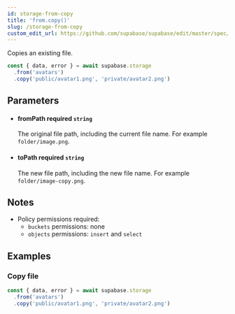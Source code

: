 ```yaml
---
id: storage-from-copy
title: 'from.copy()'
slug: /storage-from-copy
custom_edit_url: https://github.com/supabase/supabase/edit/master/spec/supabase_js_v2_legacy.yml
---
```



Copies an existing file.

```js
const { data, error } = await supabase.storage
  .from('avatars')
  .copy('public/avatar1.png', 'private/avatar2.png')
```

## Parameters

<ul className="method-list-group">
  
<li className="method-list-item">
  <h4 className="method-list-item-label">
    <span className="method-list-item-label-name">
      fromPath
    </span>
    <span className="method-list-item-label-badge required">
      required
    </span>
    <span className="method-list-item-validation">
      <code>string</code>
    </span>
  </h4>
  <div class="method-list-item-description">

The original file path, including the current file name. For example `folder/image.png`.

  </div>
  
</li>

<li className="method-list-item">
  <h4 className="method-list-item-label">
    <span className="method-list-item-label-name">
      toPath
    </span>
    <span className="method-list-item-label-badge required">
      required
    </span>
    <span className="method-list-item-validation">
      <code>string</code>
    </span>
  </h4>
  <div class="method-list-item-description">

The new file path, including the new file name. For example `folder/image-copy.png`.

  </div>
  
</li>

</ul>

## Notes

- Policy permissions required:
  - `buckets` permissions: none
  - `objects` permissions: `insert` and `select`

## Examples

### Copy file

```js
const { data, error } = await supabase.storage
  .from('avatars')
  .copy('public/avatar1.png', 'private/avatar2.png')
```
